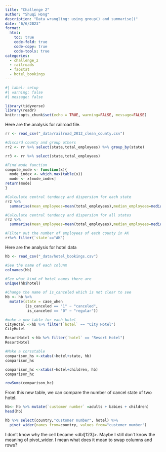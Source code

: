 ```yaml
---
title: "Challenge 2"
author: "Shuqi Hong"
description: "Data wrangling: using group() and summarise()"
date: "6/6/2023"
format:
  html:
    toc: true
    code-fold: true
    code-copy: true
    code-tools: true
categories:
  - challenge_2
  - railroads
  - faostat
  - hotel_bookings
---
```


```r
#| label: setup
#| warning: false
#| message: false

library(tidyverse)
library(readr)
knitr::opts_chunk$set(echo = TRUE, warning=FALSE, message=FALSE)

```

Here are the analysis for railroad file.
```r
rr <- read_csv("_data/railroad_2012_clean_county.csv")

#discard county and group others
rr2 <- rr %>% select(state,total_employees) %>% group_by(state) 

rr3 <- rr %>% select(state,total_employees)

#Find mode function
compute_mode <- function(x){
  mode_index <- which.max(table(x))
  mode <- x[mode_index]
return(mode)
}

#Calculate central tendency and dispersion for each state
rr2 %>%
  summarise(mean_employees=mean(total_employees),median_employees=median(total_employees), mode_employees=compute_mode(total_employees), iqr_employees=IQR(total_employees), sd_employees = sd(total_employees) , min_employees=min(total_employees), max_employees=max(total_employees)) 

#Calculate central tendency and dispersion for all states
rr3 %>%
  summarise(mean_employees=mean(total_employees),median_employees=median(total_employees), mode_employees=compute_mode(total_employees),iqr_employees=IQR(total_employees), sd_employees = sd(total_employees) , min_employees=min(total_employees), max_employees=max(total_employees)) 

#Filter out the number of employees of each county in AK
rr%>% filter(`state`=="AK")
```

Here are the analysis for hotel data
```r
hb <- read_csv("_data/hotel_bookings.csv")

#See the name of each colunm
colnames(hb)

#See what kind of hotel names there are
unique(hb$hotel)

#Change the name of is_canceled which is not clear to see
hb <- hb %>% 
  mutate(state = case_when
         (is_canceled == "1" ~ "canceled",
          is_canceled == "0" ~ "regular"))

#make a new table for each hotel
CityHotel <-hb %>% filter(`hotel` == "City Hotel")
CityHotel

ResortHotel <-hb %>% filter(`hotel` == "Resort Hotel")
ResortHotel
```
```r
#Make a corsstable
comparison_hs <-xtabs(~hotel+state, hb)
comparison_hs

comparison_hc <-xtabs(~hotel+children, hb)
comparison_hc

rowSums(comparison_hc)
```
From this new table, we can compare the number of cancel state of two hotel.

```r

hb<- hb %>% mutate(`customer number` =adults + babies + children)
head(hb)

hb %>% select(country,"customer number", hotel) %>% 
  pivot_wider(names_from=country, values_from="customer number")

```
I don't know why the cell became <dbl[123]>. Maybe I still don't know the meaning of pivot_wider. I mean what does it mean to swap columns and rows?
